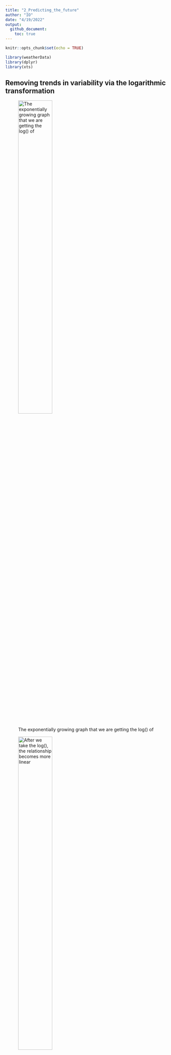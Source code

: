```yaml
---
title: "2_Predicting_the_future"
author: "IO"
date: "4/19/2022"
output: 
  github_document:
    toc: true
---
```


```r
knitr::opts_chunk$set(echo = TRUE)

library(weatherData)
library(dplyr)
library(xts)
```

## Removing trends in variability via the logarithmic transformation

![The exponentially growing graph that we are getting the log() of](2_Predicting_the_future_insertimage_1.png){width=50%}
 
![After we take the log(), the relationship becomes more linear](2_Predicting_the_future_insertimage_2.png){width=50%}

## Removing trends in level by differencing

Differencing with the `diff()` function can give us the increments in trends over time or any type of change in a time series. 

```r
london <- as.xts(x = London2013$Temperature,
                 order.by = lubridate::as_datetime(London2013$Time)) 

periodicity(london)
```

`diff()` as a default gives 1 lag (differences between 1 observations)

```r
head(diff(london))
```

## Removing seasonal trends with seasonal differencing

Sometimes we are not interested in the seasonal fluctuations in the data but interested in the yearly changes overall. In such cases, we can get the differences with the lag of 12 in a montly dataset (substracting each month's value from the next year's month value) and 4 in a quarterly dataset.  

Original monthly driver deaths

```r
MASS::drivers |> 
  as.xts() |> 
  ts.plot()
```

Drivers death data with a lag of 12 (same montly data has been substracted by each year)

```r
MASS::drivers |> 
  as.xts() |> 
  diff(lag = 12) |> 
  ts.plot()
```

## The white noise (WN) model

Simplest example of a stationary process with no clear pattern or a trend over time. A weak white noise process has:

* A fixed, constant mean
* A fixed, constant variance
* No correlation over time

![(a) has a upward trend, (b) has a seasonality effect, (c) more variance at the later observations, (d) no trend, a constant variance, and no correlation over time, so a WN model ](2_Predicting_the_future_insertimage_3.png){width=40%}  


## ARIMA: AutoRegressive, Integrated Moving Average

We can use ARIMA models to specify white noise (WN) models.

```r
# Stimulate a WN model with 50 obervations
WN <- arima.sim(model = list(order = c(0,0,0)),
                n = 50)
# This series has a default value of mean 0 and sd 1
head(WN)
ts.plot(WN)
```

```r
# Set the mean and sd of a stimulated WN model
WN_1 <- arima.sim(model = list(order =  c(0,   #Autoregressive order
                                          0,   #Order of integration (differencing)
                                          0)), #Moving average order
                  n = 50,
                  mean = 4,
                  sd = 2)

ts.plot(WN_1)
```

### Estimating the white noise in a time series

```r
arima(WN_1, 
      order = c(0,0,0))

mean(WN_1)

var(WN_1)
```

## The random walk (RW) model

A basic time series model and a simple example of an unstable (non-stationary) process. They are the cumulative sum (1st obs, 1st + 2nd obs, 1st + 2nd + 3rd obs, ...) of a mean zero white noise series. Therefore, first difference (lag 1) gives a WN model. Also, RW models are ARIMA(0,1,0) models, which 1 indicates the integration is 1. The have:

* No specified mean or variance
* Exhibit strong dependence over time (each observation is strongly related to its immediate neighbors)
* Its changes or increments are (similar to) white noise, which means the change is stable/stationary 

Some RW time series plots:

![](2_Predicting_the_future_insertimage_4.png){width=60%}

RW recursion:  

> Today (Yt) = Yesterday (Yt - 1) + Noise (Et)

The error (Et as noise) means zero white noise. This variance in the WN model's error is the only parameter of RW.

First difference (lag 1) series logically becomes:

> Et = Yt - Yt-1 (equals to diff(Y), which in itself unwinds to a WN series)

![Y is a RW series while diff(Y) becomes a WN series](2_Predicting_the_future_insertimage_5.png){width=50%}  

## Random walk with a drift 

RW models with a constant of drift, which means a drifting or trending of values upwards or downwards over time.  

> Today = Yesterday + Noise + Constant (c, which works as the slope in the graph)   

This type of RW model increases its parameter size to 2, with a constant c and a WN variance Et. This is because if you are getting the cumulative sum of a data with a mean of 0, the data is scattered around positive and negative values (depending on the variance) and therefore summing the values results in a somewhat stale model. Whereas if the mean is like 5, since the values will mostly be positive, the trend drifts upward and if the mean is -5, the trend drifts downwards.  

The first difference (lag 1) of a RW with a drift is Yt - Yt-1 = WN series (process) with a mean as the c of the constant (i.e., constant + noise in a WN model). In another words, unwinding the cumulative sum from the RW model gets the core data/model of WN. Therefore, if we create a WN process with a mean other than 0 and then get its cumulative sum, we get a RW process/model.

![(a) with a drift constant of 0, which is no drift, (b) positive drift coefficient/constant therefore a trend up, (c) negative drift coefficient/constant, therefore a trend down, (d) larger positive coefficient with a steeper upward trend. ](2_Predicting_the_future_insertimage_6.png){width=50%}

### Stimulating a random walk model

```r
RW <- arima.sim(model = list(order = c(0,    #Autoregressive order
                                       1,    #Order of integration (differencing)
                                       0)),  #Moving average order
                n = 100)                     #100 observations

ts.plot(RW)
```

```r
RW_diff <- diff(RW)

plot(RW_diff)
```

### Stimulating a random walk model with a drift

```r
RW_drift <- arima.sim(model = list(order = c(0,
                                             1,
                                             0)),
                      n = 100,
                      mean = .5)

plot(RW_drift)
```

```r
RW_drift_diff <- diff(RW_diff)

ts.plot(RW_drift_diff)
```

## Stationary processes

Stationary processes have distributional inveriance (stability) over time. For observed time series, fluctuations appear random and these random fluctuations behave similarly from one time period to the next. For example, stocks or returns from interests have different behavior from the previous year but their mean, sd, or other statistics are somewhat similar from one year to the next.

* Weak stationarity: Mean, variance, covariance are constant over time.
  + Mean and variance Yt is the same (constant) for all times (t).
  + Covariance of Y at the time t (Yt) and Ys is constant for all times as t - s = h, meaning the covariance between these times depend on how close these two time points are.
    - Cov(Y2, Y5) = Cov(Y7, Y10)

Stationary models (aka processes) can be modeled with relatively fewer parameters; there is no need for a different mean for the observation at the time t (Yt), all times have a common mean which is the mean of the sample. 

Many financial time series do not exhibit stationarity but the changes in the series are often approximately stationary (constant), meaning the change is relatively the same throughout time.  

A stationary series showS some oscillation around some fixed level (mean), which is called *mean-reversion*. For example, the inflation rates do not naturally come down to a specific level due to being controlled by monetary policies. But the changes in inflation rates show a clear mean-reversion to the mean of 0, as policies increase the rate at times and decrease at others. 

![(top) Inflation rates, (bottom) changes in inflation rates](2_Predicting_the_future_insertimage_7.png){width=50%}  

There are many commonly encountered departures (deviances) from stationarity, including time trends, periodicity, and a lack of mean reversion.

![(A) periodicity, (B) mean-reverting by oscillating around a mean, (C) an upward trend](2_Predicting_the_future_insertimage_8.png){width=65%}  

WN models are stationary but the RW models are always non-stationary, both with and without a drift.

```r
#Basic WN model
WN <- arima.sim(model = list(order = c(0,
                                       0,
                                       0)),
                n = 100)

#Basic RW model
RW <- cumsum(WN)


#WN model with a drift (mean other than 0)
WN_drift <- arima.sim(model = list(order = c(0,
                                             0,
                                             0)),
                      n = 100,
                      mean = 0.4)

#Get the cumsum of the WN model with a drift
RW_drift <- cumsum(WN_drift)
```

Plotting the models comparatively

```r
plot.ts(cbind(WN, RW, WN_drift, RW_drift))
```

